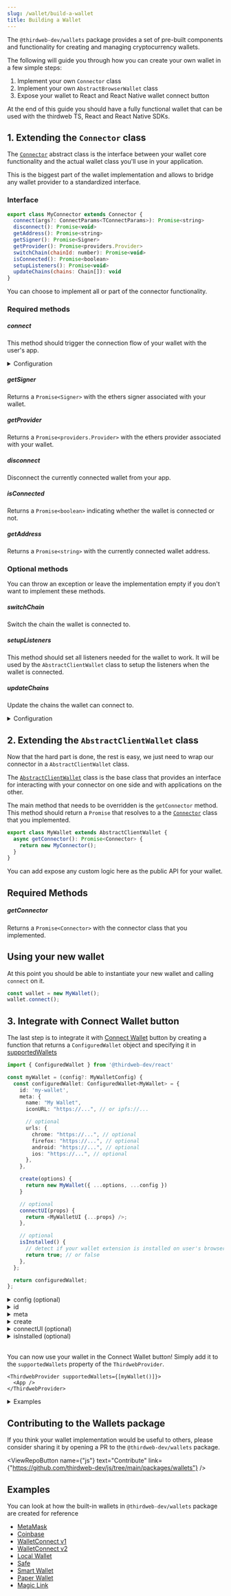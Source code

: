 ```yaml
---
slug: /wallet/build-a-wallet
title: Building a Wallet
---
```



The `@thirdweb-dev/wallets` package provides a set of pre-built components and functionality for creating and managing cryptocurrency wallets.

The following will guide you through how you can create your own wallet in a few simple steps:

1. Implement your own `Connector` class
2. Implement your own `AbstractBrowserWallet` class
3. Expose your wallet to React and React Native wallet connect button

At the end of this guide you should have a fully functional wallet that can be used with the thirdweb TS, React and React Native SDKs.

## 1. Extending the `Connector` class

The [`Connector`](/wallet/interfaces/connector) abstract class is the
interface between your wallet core functionality and the actual wallet class you'll use in your application.

This is the biggest part of the wallet implementation and allows to bridge any wallet provider to a standardized interface.

### Interface

```javascript
export class MyConnector extends Connector {
  connect(args?: ConnectParams<TConnectParams>): Promise<string>
  disconnect(): Promise<void>
  getAddress(): Promise<string>
  getSigner(): Promise<Signer>
  getProvider(): Promise<providers.Provider>
  switchChain(chainId: number): Promise<void>
  isConnected(): Promise<boolean>
  setupListeners(): Promise<void>
  updateChains(chains: Chain[]): void
}
```

You can choose to implement all or part of the connector functionality.

### Required methods

##### connect

This method should trigger the connection flow of your wallet with the user's app.

<details>
  <summary>Configuration</summary>
  <div>

#### args

The arguments needed to connect your wallet. This is specific to your wallet implementation which is why we leave it open for you to
add custom arguments here.

Returns a `string` containing the wallet address, or `undefined` if the connection failed.

```typescript
abstract connect(args?: ConnectParams<TConnectParams>): Promise<string>;

ConnectParams<TOpts extends Record<string, any> = {}> = {
  chainId?: number;
} & TOpts;
```

</div>
</details>

##### getSigner

Returns a `Promise<Signer>` with the ethers signer associated with your wallet.

##### getProvider

Returns a `Promise<providers.Provider>` with the ethers provider associated with your wallet.

##### disconnect

Disconnect the currently connected wallet from your app.

##### isConnected

Returns a `Promise<boolean>` indicating whether the wallet is connected or not.

##### getAddress

Returns a `Promise<string>` with the currently connected wallet address.

### Optional methods

You can throw an exception or leave the implementation empty if you don't want to implement these methods.

##### switchChain

Switch the chain the wallet is connected to.

##### setupListeners

This method should set all listeners needed for the wallet to work. It will be used by the `AbstractClientWallet` class to setup the listeners
when the wallet is connected.

##### updateChains

Update the chains the wallet can connect to.

<details>
  <summary>Configuration</summary>
  <div>

#### chains

The chains that are supported by the wallet. Defaults to our default chains.

Must be an array of `Chain` objects.

```typescript
type Chain = {
  chainId: number;
  chainName: string;
  nativeCurrency: {
    name: string;
    symbol: string;
    decimals: number;
  };
  rpcUrls: string[];
  blockExplorerUrls: string[];
};
```

</div>
</details>

## 2. Extending the `AbstractClientWallet` class

Now that the hard part is done, the rest is easy, we just need to wrap our connector in a `AbstractClientWallet` class.

The [`AbstractClientWallet`](/wallet/interface/abstract-client-wallet) class is the base
class that provides an interface for interacting with your connector on one side and with applications on the other.

The main method that needs to be overridden is the `getConnector` method. This method should return a `Promise`
that resolves to a the [`Connector`](https://github.com/thirdweb-dev/js/blob/main/packages/wallets/src/evm/interfaces/connector.ts#L6)
class that you implemented.

```javascript
export class MyWallet extends AbstractClientWallet {
  async getConnector(): Promise<Connector> {
    return new MyConnector();
  }
}
```

You can add expose any custom logic here as the public API for your wallet.

## Required Methods

##### getConnector

Returns a `Promise<Connector>` with the connector class that you implemented.

## Using your new wallet

At this point you should be able to instantiate your new wallet and calling `connect` on it.

```ts
const wallet = new MyWallet();
wallet.connect();
```

## 3. Integrate with Connect Wallet button

The last step is to integrate it with [Connect Wallet](/react/react.connectwallet) button by creating a function that returns a `ConfiguredWallet` object and specifying it in [supportedWallets](/react/react.thirdwebprovider#supportedwallets-optional)

```ts
import { ConfiguredWallet } from '@thirdweb-dev/react'

const myWallet = (config?: MyWalletConfig) {
  const configuredWallet: ConfiguredWallet<MyWallet> = {
    id: 'my-wallet',
    meta: {
      name: "My Wallet",
      iconURL: "https://...", // or ipfs://...

      // optional
      urls: {
        chrome: "https://...", // optional
        firefox: "https://...", // optional
        android: "https://...", // optional
        ios: "https://...", // optional
      },
    },

    create(options) {
      return new MyWallet({ ...options, ...config })
    }

    // optional
    connectUI(props) {
      return <MyWalletUI {...props} />;
    },

    // optional
    isInstalled() {
      // detect if your wallet extension is installed on user's browser/device
      return true; // or false
    },
  };

  return configuredWallet;
};
```

<details>
  <summary> config (optional) </summary>
  <div>

If your wallet requires some extra configuration for creating a wallet instance that is not provided from the `create` function's argument, you can expose it as `config` from `myWallet` function and merge the `options` and `config` to provide all the properties required by your wallet.

```ts
// if the options are not enough
const myWallet = (config) => {
  const configuredWallet: ConfiguredWallet = {
    create(options) {
      return new MyWallet({ ...options, ...config });
    },

    // ...
  };
  return configuredWallet;
};
```

If your wallet does not require any configuration, you don't need to include the `config`

```ts
// if the options are enough
const myWallet = () => {
  const configuredWallet: ConfiguredWallet = {
    create(options) {
      return new MyWallet(options);
    },

    // ...
  };
  return configuredWallet;
};
```

</div>
</details>

<details>
  <summary> id </summary>
  <div>

A unique ID for your wallet that is used to identify your wallet among other wallets used in the app.

It can be anything, but using the name of your wallet as `id` is recommended as it
is not likely to be used by other wallets.

</div>
</details>

<details>
  <summary> meta </summary>
  <div>

metadata of your wallet.

### name and iconURL

`name` and `iconURL` are required. They are used to display your wallet in the list of supported wallets in Connect Wallet Modal

### urls

`urls` object is optional and all of its properties are optional as well.

```ts
{
  chrome?: string;
  firefox?: string;
  android?: string;
  ios?: string;
}
```

It is used to display a built-in "Get Started" screen. This screen renders UI for downloading the wallet's browser extension or iOS/Android app.

"Get started" screen's link is rendered below the list of supported wallets in ConnectWallet Modal - This link is only rendered if the first wallet in [supportedWallets](/react/react.thirdwebprovider#supportedwallets-optional) array) has the `urls` object in `meta`.

</div>
</details>

<details>
  <summary> create </summary>
  <div>

A function that creates and returns the wallet instance.

### Type

```ts
import { WalletOptions } from "@thirdweb-dev/wallets";
import { WalletInstance } from "@thirdweb-dev/react";

type Create = (options: WalletOptions) => WalletInstance;
```

You can create an instance of your wallet using the `options` provided by the `create` function and optionally use the `config` provided by the `myWallet` function.

```ts
create(options) {
  return new MyWallet({
    ...options,
    ...config,
  });
}
```

since the `create` method only provides `options` of type `WalletOptions` - the rest of the wallet-specific configuration (if any) can be exposed as `config` of the `myWallet` function.

</div>
</details>

<details>
  <summary> connectUI (optional) </summary>
  <div>

A function that returns a React component that renders the UI for connecting to your wallet.

This UI will be rendered inside the ConnectWallet Modal when the user clicks on your wallet in the list of supported wallets.

The `connectUI` function is given props of type `ConnectUIProps` which you can use in your UI to trigger various actions - like closing the modal, opening the modal, going back to the list of supported wallets etc.

### ConnectUIProps

```ts
{
   /**
   * close the connect wallet modal
   * @param reset -
   * - reset Connect Wallet Modal to initial state,
   * - so that if it's opened again, it will start from the wallet-selection screen
   * - default: `true`
   */
  close: (reset?: boolean) => void;

  /**
   * indicates whether the connect wallet modal is open or not
   */
  isOpen: boolean;

  /**
   * Open the connect wallet modal
   */
  open: () => void;

  /**
   * go back to the wallet selector screen in connect wallet modal
   */
  goBack: () => void;
};


```

### Headless Mode

If no `connectUI` is given, the wallet is assumed to be in "headless" mode - meaning that it does not require any UI to be rendered inside the ConnectWallet Modal to connect the wallet - This can be the case if either the wallet has its own UI that is appended to DOM or it does not require any UI at all.

In this case, when the user clicks on your wallet in the list of supported wallets, the `wallet.connect` method is called and the ConnectWallet Modal is closed.

</div>
</details>

<details>
  <summary> isInstalled (optional) </summary>
  <div>

A function that returns a boolean indicating whether your wallet is installed on the user's browser/device or not.

It is used to show an "installed" badge next to your wallet's name in the list of supported wallets in Connect Wallet Modal if this function is defined and returns `true`.

</div>
</details>

<br />

You can now use your wallet in the Connect Wallet button! Simply add it to the `supportedWallets` property of the `ThirdwebProvider`.

```tsx
<ThirdwebProvider supportedWallets={[myWallet()]}>
  <App />
</ThirdwebProvider>
```

<details>
  <summary> Examples  </summary>
  <div>

You can look at how `thirdweb-dev/react` package's built-in wallets are implemented for reference:

- [MetaMask](https://github.com/thirdweb-dev/js/blob/main/packages/react/src/wallet/wallets/metamask/metamaskWallet.tsx)
- [Coinbase](https://github.com/thirdweb-dev/js/blob/main/packages/react/src/wallet/wallets/coinbase/coinbaseWallet.tsx)
- [WalletConnect](https://github.com/thirdweb-dev/js/blob/main/packages/react/src/wallet/wallets/walletConnect.tsx)
- [WalletConnectV1](https://github.com/thirdweb-dev/js/blob/main/packages/react/src/wallet/wallets/walletConnectV1.tsx)
- [Safe](https://github.com/thirdweb-dev/js/blob/main/packages/react/src/wallet/wallets/safe/safeWallet.tsx)
- [Paper wallet](https://github.com/thirdweb-dev/js/blob/main/packages/react/src/wallet/wallets/paperWallet.tsx)
- [Local Wallet](https://github.com/thirdweb-dev/js/blob/main/packages/react/src/wallet/wallets/localWallet/localWallet.tsx)
- [Smart Wallet](https://github.com/thirdweb-dev/js/blob/main/packages/react/src/wallet/wallets/smartWallet/smartWallet.tsx)
- [Magic Link](https://github.com/thirdweb-dev/js/blob/main/packages/react/src/wallet/wallets/magic/magicLink.tsx)

</div>
</details>

## Contributing to the Wallets package

If you think your wallet implementation would be useful to others, please consider sharing it by opening a PR to the `@thirdweb-dev/wallets` package.

<ViewRepoButton
  name={"js"}
  text="Contribute"
  link={"https://github.com/thirdweb-dev/js/tree/main/packages/wallets"}
/>

## Examples

You can look at how the built-in wallets in `@thirdweb-dev/wallets` package are created for reference

- [MetaMask](https://github.com/thirdweb-dev/js/blob/main/packages/wallets/src/evm/wallets/metamask.ts)
- [Coinbase](https://github.com/thirdweb-dev/js/blob/main/packages/wallets/src/evm/wallets/coinbase-wallet.ts)
- [WalletConnect v1](https://github.com/thirdweb-dev/js/blob/main/packages/wallets/src/evm/wallets/wallet-connect-v1.ts)
- [WalletConnect v2](https://github.com/thirdweb-dev/js/blob/main/packages/wallets/src/evm/wallets/wallet-connect.ts)
- [Local Wallet](https://github.com/thirdweb-dev/js/blob/main/packages/wallets/src/evm/wallets/local-wallet.ts)
- [Safe](https://github.com/thirdweb-dev/js/blob/main/packages/wallets/src/evm/wallets/safe.ts)
- [Smart Wallet](https://github.com/thirdweb-dev/js/blob/main/packages/wallets/src/evm/wallets/smart-wallet.ts)
- [Paper Wallet](https://github.com/thirdweb-dev/js/blob/main/packages/wallets/src/evm/wallets/paper-wallet.ts)
- [Magic Link](https://github.com/thirdweb-dev/js/blob/main/packages/wallets/src/evm/wallets/magic.ts)
